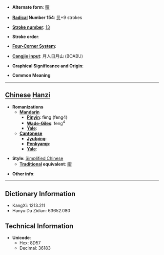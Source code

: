 * '''Alternate form''': [[賵]]

* '''[[Wiktionary:Chinese radical index| Radical]] Number 154''': [[Wiktionary:Chinese radical index 贝|贝]]+9 strokes

* '''[[Wiktionary:Chinese total strokes index|Stroke number]]''': [[Wiktionary:Chinese total strokes index 13|13]]

* '''Stroke order''': 

* '''[[Wiktionary:Chinese four corner index|Four-Corner System]]''': 

* '''[[Wiktionary:Chinese Cangjie index|Cangjie input]]''': 月人日月山 (BOABU)

* '''Graphical Significance and Origin''': 

* '''Common Meaning'''

----

== [[Chinese]] [[Hanzi]] ==

* '''Romanizations'''
** '''[[Mandarin]]'''
*** '''[[Pinyin]]''': fèng (feng4)
*** '''[[Wade-Giles]]''': feng<sup>4</sup>
*** '''[[Yale]]''': 
** '''[[Cantonese]]'''
*** '''[[Jyutping]]''':
*** '''[[Penkyamp]]''': 
*** '''[[Yale]]''': 

* '''Style''': [[Simplified Chinese]] 
** '''[[Traditional Chinese|Traditional]] equivalent''': [[賵]]

* '''Other info''': 

----

== Dictionary Information ==

* KangXi: 1213.211
* Hanyu Da Zidian: 63652.080

== Technical Information ==

* '''Unicode''':
** Hex: 8D57
** Decimal: 36183